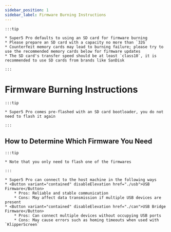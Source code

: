```yaml
---
sidebar_position: 1
sidebar_label: Firmware Burning Instructions
---
```


    :::tip

    * Super5 Pro defaults to using an SD card for firmware burning
    * Please prepare an SD card with a capacity no more than `32G`
    * Counterfeit memory cards may lead to burning failure; please try to use the recommended memory cards below for firmware updates
    * The SD card's transfer speed should be at least `class10`, it is recommended to use SD cards from brands like SanDisk

    :::

# Firmware Burning Instructions

    :::tip

    * Super5 Pro comes pre-flashed with an SD card bootloader, you do not need to flash it again

    :::


## How to Determine Which Firmware You Need

    :::tip

    * Note that you only need to flash one of the firmwares

    :::
    
    * Super5 Pro can connect to the host machine in the following ways
    * <Button variant="contained" disableElevation href="./usb">USB Firmware</Button>
        * Pros: Reliable and stable communication
        * Cons: May affect data transmission if multiple USB devices are present
    * <Button variant="contained" disableElevation href="./can">USB Bridge Firmware</Button>
        * Pros: Can connect multiple devices without occupying USB ports
        * Cons: May cause errors such as homing timeouts when used with `KlipperScreen`